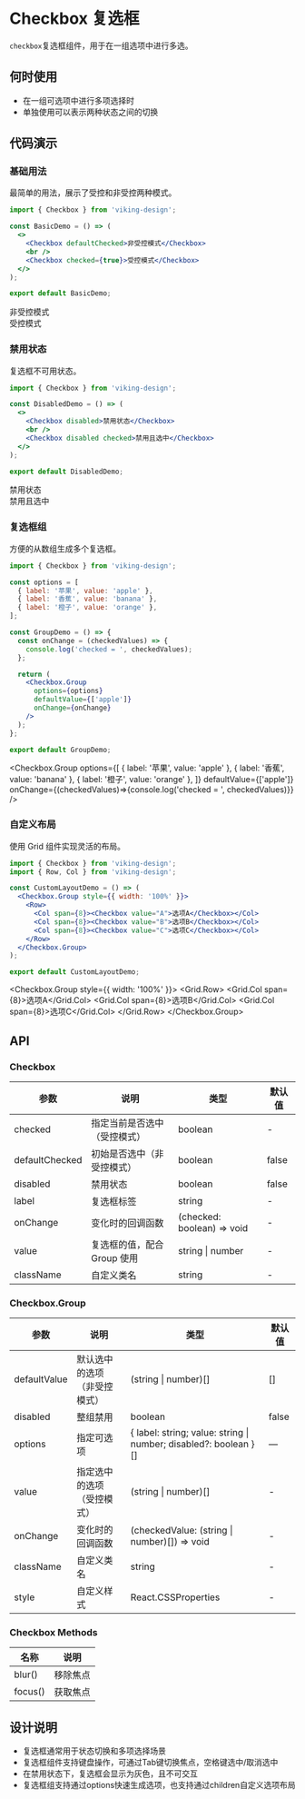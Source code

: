 
# Checkbox 复选框
`checkbox`复选框组件，用于在一组选项中进行多选。

## 何时使用

- 在一组可选项中进行多项选择时
- 单独使用可以表示两种状态之间的切换

## 代码演示

### 基础用法

最简单的用法，展示了受控和非受控两种模式。

```jsx
import { Checkbox } from 'viking-design';

const BasicDemo = () => (
  <>
    <Checkbox defaultChecked>非受控模式</Checkbox>
    <br />
    <Checkbox checked={true}>受控模式</Checkbox>
  </>
);

export default BasicDemo;
```

<Checkbox defaultChecked>非受控模式</Checkbox>
<br />
<Checkbox checked={true}>受控模式</Checkbox>


### 禁用状态

复选框不可用状态。

```jsx
import { Checkbox } from 'viking-design';

const DisabledDemo = () => (
  <>
    <Checkbox disabled>禁用状态</Checkbox>
    <br />
    <Checkbox disabled checked>禁用且选中</Checkbox>
  </>
);

export default DisabledDemo;
```


<Checkbox disabled>禁用状态</Checkbox>
<br />
<Checkbox disabled checked>禁用且选中</Checkbox>

### 复选框组

方便的从数组生成多个复选框。

```jsx
import { Checkbox } from 'viking-design';

const options = [
  { label: '苹果', value: 'apple' },
  { label: '香蕉', value: 'banana' },
  { label: '橙子', value: 'orange' },
];

const GroupDemo = () => {
  const onChange = (checkedValues) => {
    console.log('checked = ', checkedValues);
  };

  return (
    <Checkbox.Group 
      options={options} 
      defaultValue={['apple']} 
      onChange={onChange} 
    />
  );
};

export default GroupDemo;
```

<Checkbox.Group 
	options={[
  { label: '苹果', value: 'apple' },
  { label: '香蕉', value: 'banana' },
  { label: '橙子', value: 'orange' },
]} 
	defaultValue={['apple']} 
	onChange={(checkedValues)=>{console.log('checked = ', checkedValues)}} 
/>



### 自定义布局

使用 Grid 组件实现灵活的布局。

```jsx
import { Checkbox } from 'viking-design';
import { Row, Col } from 'viking-design';

const CustomLayoutDemo = () => (
  <Checkbox.Group style={{ width: '100%' }}>
    <Row>
      <Col span={8}><Checkbox value="A">选项A</Checkbox></Col>
      <Col span={8}><Checkbox value="B">选项B</Checkbox></Col>
      <Col span={8}><Checkbox value="C">选项C</Checkbox></Col>
    </Row>
  </Checkbox.Group>
);

export default CustomLayoutDemo;
```


<Checkbox.Group style={{ width: '100%' }}>
	<Grid.Row>
		<Grid.Col span={8}><Checkbox value="A">选项A</Checkbox></Grid.Col>
		<Grid.Col span={8}><Checkbox value="B">选项B</Checkbox></Grid.Col>
		<Grid.Col span={8}><Checkbox value="C">选项C</Checkbox></Grid.Col>
	</Grid.Row>
</Checkbox.Group>
## API

### Checkbox

| 参数 | 说明 | 类型 | 默认值 |
| --- | --- | --- | --- |
| checked | 指定当前是否选中（受控模式） | boolean | - |
| defaultChecked | 初始是否选中（非受控模式） | boolean | false |
| disabled | 禁用状态 | boolean | false |
| label | 复选框标签 | string | - |
| onChange | 变化时的回调函数 | (checked: boolean) => void | - |
| value | 复选框的值，配合 Group 使用 | string \| number | - |
| className | 自定义类名 | string | - |

### Checkbox.Group

| 参数 | 说明 | 类型 | 默认值 |
| --- | --- | --- | --- |
| defaultValue | 默认选中的选项（非受控模式） | (string \| number)[] | [] |
| disabled | 整组禁用 | boolean | false |
| options | 指定可选项 | \{ label: string; value: string \| number; disabled?: boolean \}[] | — |
| value | 指定选中的选项（受控模式） | (string \| number)[] | - |
| onChange | 变化时的回调函数 | (checkedValue: (string \| number)[]) => void | - |
| className | 自定义类名 | string | - |
| style | 自定义样式 | React.CSSProperties | - |

### Checkbox Methods

| 名称 | 说明 |
| --- | --- |
| blur() | 移除焦点 |
| focus() | 获取焦点 |

## 设计说明

- 复选框通常用于状态切换和多项选择场景
- 复选框组件支持键盘操作，可通过Tab键切换焦点，空格键选中/取消选中
- 在禁用状态下，复选框会显示为灰色，且不可交互
- 复选框组支持通过options快速生成选项，也支持通过children自定义选项布局